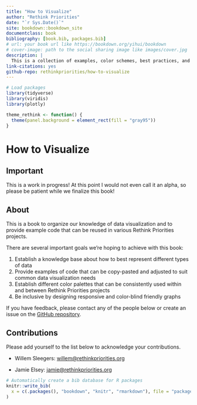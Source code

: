```yaml
--- 
title: "How to Visualize"
author: "Rethink Priorities"
date: "`r Sys.Date()`"
site: bookdown::bookdown_site
documentclass: book
bibliography: [book.bib, packages.bib]
# url: your book url like https://bookdown.org/yihui/bookdown
# cover-image: path to the social sharing image like images/cover.jpg
description: |
  This is a collection of examples, color schemes, best practices, and tips to produce beautiful and informative data visualizations.
link-citations: yes
github-repo: rethinkpriorities/how-to-visualize
---
```


```r
# Load packages
library(tidyverse)
library(viridis)
library(plotly)

theme_rethink <- function() {
  theme(panel.background = element_rect(fill = "gray95"))
}
```

# How to Visualize {-}

## Important {-}

This is a work in progress! At this point I would not even call it an alpha, so please be patient while we finalize this book!

## About {-}

This is a book to organize our knowledge of data visualization and to provide example code that can be reused in various Rethink Priorities projects.

There are several important goals we're hoping to achieve with this book:

1. Establish a knowledge base about how to best represent different types of data
2. Provide examples of code that can be copy-pasted and adjusted to suit common data visualization needs
3. Establish different color palettes that can be consistently used within and between Rethink Priorities projects
4. Be inclusive by designing responsive and color-blind friendly graphs

If you have feedback, please contact any of the people below or create an issue
on the [GitHub repository](https://github.com/rethinkpriorities/how-to-visualize/issues).

## Contributions {-}

Please add yourself to the list below to acknowledge your contributions.

- Willem Sleegers: [willem@rethinkpriorities.org](mailto:willem@rethinkpriorities.org)

- Jamie Elsey:
[jamie@rethinkpriorities.org](mailto:jamie@rethinkpriorities.org)

```r
# Automatically create a bib database for R packages
knitr::write_bib(
  x = c(.packages(), "bookdown", "knitr", "rmarkdown"), file = "packages.bib"
)
```

